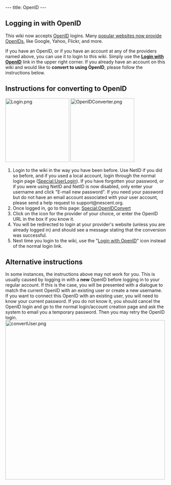 ---
title: OpenID
---

== Logging in with OpenID ==

This wiki now accepts [http://en.wikipedia.org/wiki/Openid OpenID] logins. Many [http://openid.net/get/ popular websites now provide OpenIDs], like Google, Yahoo, Flickr, and more.

If you have an OpenID, or if you have an account at any of the providers named above, you can use it to login to this wiki. Simply use the '''[[Special:OpenIDLogin|Login with OpenID]]''' link in the upper right corner. If you already have an account on this wiki and would like to '''convert to using OpenID''', please follow the instructions below.

== Instructions for converting to OpenID ==
[[File:Login.png|200px|right]]
[[File:OpenIDConverter.png|200px|right]]
#Login to the wiki in the way you have been before. Use NetID if you did so before, and if you used a local account, login through the normal login page ([[Special:UserLogin]]). If you have forgotten your password, or if you were using NetID and NetID is now disabled, only enter your username and click "E-mail new password". If you need your password but do not have an email account associated with your user account, please send a help request to support@nescent.org.
# Once logged in, go to this page: [[Special:OpenIDConvert]]
# Click on the icon for the provider of your choice, or enter the OpenID URL in the box if you know it.
# You will be redirected to login at your provider's website (unless you are already logged in) and should see a message stating that the conversion was successful.
# Next time you login to the wiki, use the "[[Special:OpenIDLogin|Login with OpenID]]" icon instead of the normal login link.

== Alternative instructions ==
In some instances, the instructions above may not work for you. This is usually caused by logging in with a '''new''' OpenID before logging in to your regular account. If this is the case, you will be presented with a dialogue to match the current OpenID with an existing user or create a new username. If you want to connect this OpenID with an existing user, you will need to know your current password. If you do not know it, you should cancel the OpenID login and go to the normal login/account creation page and ask the system to email you a temporary password. Then you may retry the OpenID login.
[[File:convertUser.png|500px|left]]